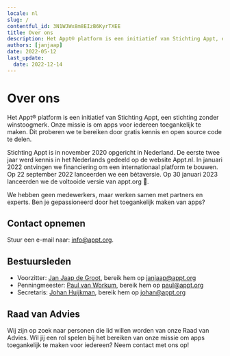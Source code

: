 ```yaml
---
locale: nl
slug: /
contentful_id: 3N1WJWx8m8EIzB6KyrTXEE
title: Over ons
description: Het Appt® platform is een initiatief van Stichting Appt, een stichting zonder winstoogmerk.
authors: [janjaap]
date: 2022-05-12
last_update:
  date: 2022-12-14
---
```


# Over ons

Het Appt® platform is een initiatief van Stichting Appt, een stichting zonder winstoogmerk. Onze missie is om apps voor iedereen toegankelijk te maken. Dit proberen we te bereiken door gratis kennis en open source code te delen.

Stichting Appt is in november 2020 opgericht in Nederland. De eerste twee jaar werd kennis in het Nederlands gedeeld op de website Appt.nl. In januari 2022 ontvingen we financiering om een internationaal platform te bouwen. Op 22 september 2022 lanceerden we een bètaversie. Op 30 januari 2023 lanceerden we de voltooide versie van appt.org 🎉.

We hebben geen medewerkers, maar werken samen met partners en experts. Ben je gepassioneerd door het toegankelijk maken van apps?

<CustomLink url="https://appt.li/slack" label="Word lid van onze community" external={true} appearance="primaryButton" />

## Contact opnemen

Stuur een e-mail naar: [info@appt.org](mailto:info@appt.org).

## Bestuursleden

- Voorzitter: [Jan Jaap de Groot](https://www.linkedin.com/in/jan-jaap/), bereik hem op [janjaap@appt.org](mailto:janjaap@appt.org)
- Penningmeester: [Paul van Workum](https://www.linkedin.com/in/paulvanworkum/), bereik hem op [paul@appt.org](mailto:paul@appt.org)
- Secretaris: [Johan Huijkman](https://www.linkedin.com/in/johanhuijkman/), bereik hem op [johan@appt.org](mailto:johan@appt.org)

## Raad van Advies

Wij zijn op zoek naar personen die lid willen worden van onze Raad van Advies. Wil jij een rol spelen bij het bereiken van onze missie om apps toegankelijk te maken voor iedereen? Neem contact met ons op!
